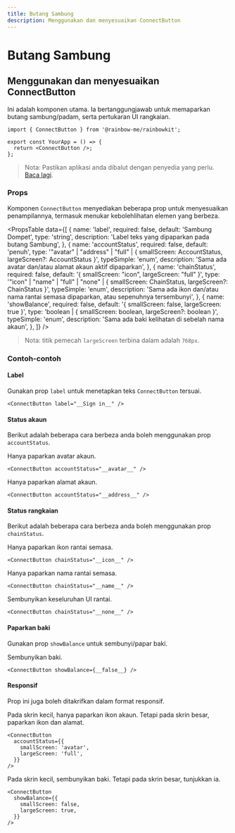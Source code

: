 ```yaml
---
title: Butang Sambung
description: Menggunakan dan menyesuaikan ConnectButton
---
```


# Butang Sambung

## Menggunakan dan menyesuaikan ConnectButton

Ini adalah komponen utama. Ia bertanggungjawab untuk memaparkan butang sambung/padam, serta pertukaran UI rangkaian.

```tsx
import { ConnectButton } from '@rainbow-me/rainbowkit';

export const YourApp = () => {
  return <ConnectButton />;
};
```

> Nota: Pastikan aplikasi anda dibalut dengan penyedia yang perlu. [Baca lagi](/docs/installation#wrap-providers).

### Props

Komponen `ConnectButton` menyediakan beberapa prop untuk menyesuaikan penampilannya, termasuk menukar kebolehlihatan elemen yang berbeza.

<PropsTable
  data={[
    {
      name: 'label',
      required: false,
      default: 'Sambung Dompet',
      type: 'string',
      description: 'Label teks yang dipaparkan pada butang Sambung',
    },
    {
      name: 'accountStatus',
      required: false,
      default: 'penuh',
      type: '"avatar" | "address" | "full" | { smallScreen: AccountStatus, largeScreen?: AccountStatus }',
      typeSimple: 'enum',
      description:
        'Sama ada avatar dan/atau alamat akaun aktif dipaparkan',
    },
    {
      name: 'chainStatus',
      required: false,
      default: '{ smallScreen: "icon", largeScreen: "full" }',
      type: '"icon" | "name" | "full" | "none" | { smallScreen: ChainStatus, largeScreen?: ChainStatus }',
      typeSimple: 'enum',
      description:
        'Sama ada ikon dan/atau nama rantai semasa dipaparkan, atau sepenuhnya tersembunyi',
    },
    {
      name: 'showBalance',
      required: false,
      default: '{ smallScreen: false, largeScreen: true }',
      type: 'boolean | { smallScreen: boolean, largeScreen?: boolean }',
      typeSimple: 'enum',
      description:
        'Sama ada baki kelihatan di sebelah nama akaun',
    },
  ]}
/>

> Nota: titik pemecah `largeScreen` terbina dalam adalah `768px`.

### Contoh-contoh

#### Label

Gunakan prop `label` untuk menetapkan teks `ConnectButton` tersuai.

```tsx
<ConnectButton label="__Sign in__" />
```

#### Status akaun

Berikut adalah beberapa cara berbeza anda boleh menggunakan prop `accountStatus`.

Hanya paparkan avatar akaun.

```tsx
<ConnectButton accountStatus="__avatar__" />
```

Hanya paparkan alamat akaun.

```tsx
<ConnectButton accountStatus="__address__" />
```

#### Status rangkaian

Berikut adalah beberapa cara berbeza anda boleh menggunakan prop `chainStatus`.

Hanya paparkan ikon rantai semasa.

```tsx
<ConnectButton chainStatus="__icon__" />
```

Hanya paparkan nama rantai semasa.

```tsx
<ConnectButton chainStatus="__name__" />
```

Sembunyikan keseluruhan UI rantai.

```tsx
<ConnectButton chainStatus="__none__" />
```

#### Paparkan baki

Gunakan prop `showBalance` untuk sembunyi/papar baki.

Sembunyikan baki.

```tsx
<ConnectButton showBalance={__false__} />
```

#### Responsif

Prop ini juga boleh ditakrifkan dalam format responsif.

Pada skrin kecil, hanya paparkan ikon akaun. Tetapi pada skrin besar, paparkan ikon dan alamat.

```tsx
<ConnectButton
  accountStatus={{
    smallScreen: 'avatar',
    largeScreen: 'full',
  }}
/>
```

Pada skrin kecil, sembunyikan baki. Tetapi pada skrin besar, tunjukkan ia.

```tsx
<ConnectButton
  showBalance={{
    smallScreen: false,
    largeScreen: true,
  }}
/>
```
